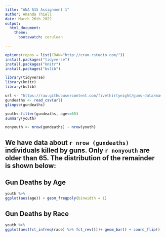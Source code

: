 ---
title: "ANA 515 Assignment 1"
author: Amanda Thiell
date: March 26th 2022
output:
  html_document:
    theme:
      bootswatch: cerulean 

---
```{r setup, include=FALSE}
options(repos = list(CRAN="http://cran.rstudio.com/"))
install.packages("tidyverse")
install.packages("knitr")
install.packages("bslib")

```

```{r packages, include=FALSE}
library(tidyverse)
library(knitr)
library(bslib)
```

```{r gunsdata, include=FALSE}
url <- "https://raw.githubusercontent.com/fivethirtyeight/guns-data/master/full_data.csv"
gundeaths <- read_csv(url)
glimpse(gundeaths)
```

```{r youths, include=FALSE}
youth<-filter(gundeaths, age<=65)
summary(youth)
```

```{r nonyouth, include=FALSE}
nonyouth <- nrow(gundeaths) - nrow(youth)
```


## We have data about `r nrow (gundeaths)` individuals killed by guns. Only `r nonyouth` are older than 65. The distribution of the remainder is shown below:

## Gun Deaths by Age
```{r youth-dist,echo = FALSE}
youth %>%
ggplot(aes(age)) + geom_freqpoly(binwidth = 1)
```

## Gun Deaths by Race
```{r race-dist,echo = FALSE}
youth %>%
ggplot(aes(fct_infreq(race) %>% fct_rev()))+ geom_bar() + coord_flip() + labs(x = "Victim Race")
```
